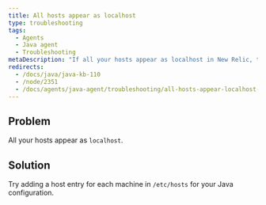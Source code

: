 ```yaml
---
title: All hosts appear as localhost
type: troubleshooting
tags:
  - Agents
  - Java agent
  - Troubleshooting
metaDescription: "If all your hosts appear as localhost in New Relic, try adding a host entry for each machine in /etc/hosts for your Java configuration."
redirects:
  - /docs/java/java-kb-110
  - /node/2351
  - /docs/agents/java-agent/troubleshooting/all-hosts-appear-localhost-java
---
```


## Problem

All your hosts appear as `localhost`.

## Solution

Try adding a host entry for each machine in `/etc/hosts` for your Java configuration.
